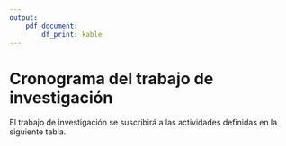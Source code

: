 ```yaml
---
output: 
    pdf_document:
        df_print: kable
---
```

\newpage
# Cronograma del trabajo de investigación
El trabajo de investigación se suscribirá a las actividades definidas en la siguiente tabla.

\input{RECURSOS-PLAN-DE-INVESTIGACION/013-CRONOGRAMA-DEL-TRABAJO-DE-INVESTIGACION/cronograma}


\begin{figure}
\centering
\includegraphics[width=12cm,height=10cm]{RECURSOS-PLAN-DE-INVESTIGACION/013-CRONOGRAMA-DEL-TRABAJO-DE-INVESTIGACION/gantt.png}
\caption{Diagrama de Gantt del cronograma del trabajo de investigación}
\end{figure}
